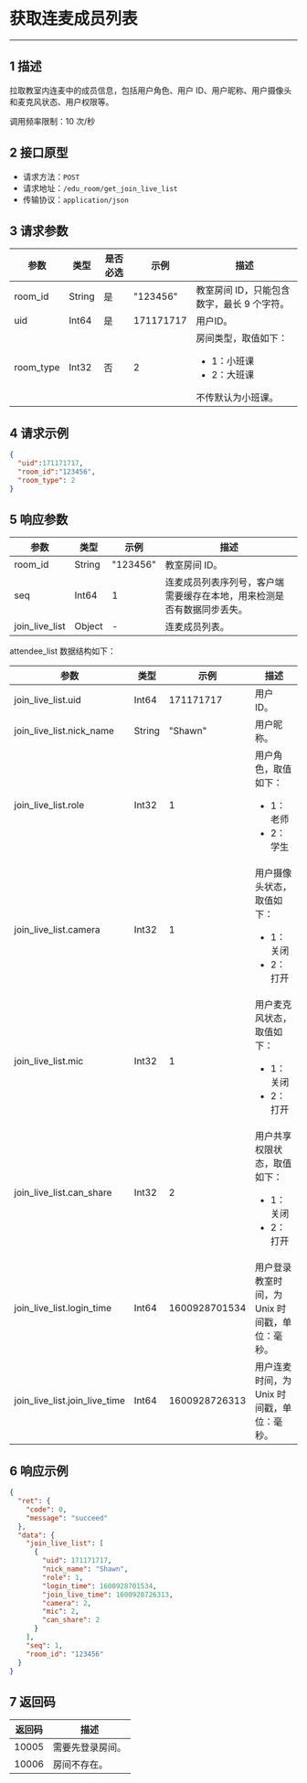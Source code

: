 <style>
table th:nth-of-type(1) { min-width: 120px; width: 15%; }
table th:nth-of-type(2) { min-width: 120px; width: 15%; }
table th:nth-of-type(3) { min-width: 120px; width: 15%; }
table th:nth-of-type(4) { min-width: 120px; width: 15%; }
table th:nth-of-type(5) { min-width: 120px; width: 40%; }
table {width: 100%;}
</style>


# 获取连麦成员列表
---
## 1 描述

拉取教室内连麦中的成员信息，包括用户角色、用户 ID、用户昵称、用户摄像头和麦克风状态、用户权限等。

调用频率限制：10 次/秒


## 2 接口原型

* 请求方法：`POST`
* 请求地址：`/edu_room/get_join_live_list`
* 传输协议：`application/json`



## 3 请求参数

| 参数    | 类型   | 是否必选 | 示例      | 描述       |
| ------- | ------ | -------- | --------- | ---------- |
| room_id | String | 是       | "123456"  | 教室房间 ID，只能包含数字，最长 9 个字符。 |
| uid     | Int64  | 是       | 171171717 | 用户ID。    |
| room_type | Int32  | 否	| 2	    | 房间类型，取值如下： <ul><li>1：小班课</li><li>2：大班课</li></ul>  不传默认为小班课。 |



## 4 请求示例

```json
{
  "uid":171171717,
  "room_id":"123456",
  "room_type": 2
}
```



## 5 响应参数

| 参数                          | 类型   | 示例          | 描述                                                         |
| ----------------------------- | ------ | ------------- | ------------------------------------------------------------ |
| room_id                       | String | "123456"      | 教室房间 ID。                                                   |
| seq                           | Int64  | 1             | 连麦成员列表序列号，客户端需要缓存在本地，用来检测是否有数据同步丢失。 |
| join_live_list                |   Object    |          -     | 连麦成员列表。                                                 |


attendee_list 数据结构如下：

| 参数                          | 类型   | 示例          | 描述                                                         |
| ----------------------------- | ------ | ------------- | ------------------------------------------------------------ |
| join_live_list.uid            | Int64  | 171171717     | 用户 ID。                                                     |
| join_live_list.nick_name      | String | "Shawn"       | 用户昵称。                                                     |
| join_live_list.role           | Int32  | 1             | 用户角色，取值如下： <ul><li>1：老师</li><li>2：学生</li></ul>                     |
| join_live_list.camera         | Int32  | 1             | 用户摄像头状态，取值如下： <ul><li>1：关闭</li><li>2：打开</li></ul>                    |
| join_live_list.mic            | Int32  | 1             | 用户麦克风状态，取值如下： <ul><li>1：关闭</li><li>2：打开</li></ul>                              |
| join_live_list.can_share      | Int32  | 2             | 用户共享权限状态，取值如下： <ul><li>1：关闭</li><li>2：打开</li></ul>                 |
| join_live_list.login_time     | Int64  | 1600928701534 | 用户登录教室时间，为 Unix 时间戳，单位：毫秒。                                         |
| join_live_list.join_live_time | Int64  | 1600928726313 | 用户连麦时间，为 Unix 时间戳，单位：毫秒。 

## 6 响应示例

```json
{
  "ret": {
    "code": 0,
    "message": "succeed"
  },
  "data": {
    "join_live_list": [
      {
        "uid": 171171717,
        "nick_name": "Shawn",
        "role": 1,
        "login_time": 1600928701534,
        "join_live_time": 1600928726313,
        "camera": 2,
        "mic": 2,
        "can_share": 2
      }
    ],
    "seq": 1,
    "room_id": "123456"
  }
}
```



## 7 返回码

| 返回码 | 描述           |
| ------ | -------------- |
| 10005  | 需要先登录房间。 |
| 10006  | 房间不存在。     |
